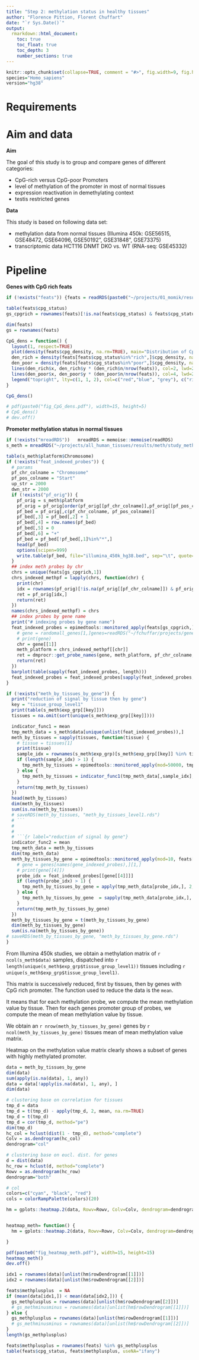 ```yaml
---
title: "Step 2: methylation status in healthy tissues"
author: "Florence Pittion, Florent Chuffart"
date: "`r Sys.Date()`"
output: 
  rmarkdown::html_document:
    toc: true
    toc_float: true
    toc_depth: 3
    number_sections: true
---
```




```r
knitr::opts_chunk$set(collapse=TRUE, comment = "#>", fig.width=9, fig.height=6, eval=TRUE, echo=FALSE, results="hide", warning=FALSE)
species="Homo_sapiens"
version="hg38"
```

# Requirements

# Aim and data

**Aim**

The goal of this study is to group and compare genes of different categories: 

- CpG-rich versus CpG-poor Promoters
- level of methylation of the promoter in most of normal tissues
- expression reactivation in demethylating context
- testis restricted genes

**Data**

This study is based on following data set:

- methylation data from normal tissues (Illumina 450k: GSE56515, GSE48472, GSE64096, GSE50192", GSE31848", GSE73375)
- transcriptomic data HCT116 DNMT DKO vs. WT (RNA-seq: GSE45332)



# Pipeline

**Genes with CpG rich feats**




```r
if (!exists("feats")) {feats = readRDS(paste0("~/projects/01_momik/results/feats_epic_grch38_cpg_status.rds"))}
```

```r
table(feats$cpg_status)
gs_cpgrich = rownames(feats)[!is.na(feats$cpg_status) & feats$cpg_status=="rich"]
```


```r
dim(feats)
gs = rownames(feats)

CpG_dens = function() {
  layout(1, respect=TRUE)
  plot(density(feats$cpg_density, na.rm=TRUE), main="Distribution of CpG density", lwd=3, col="grey", lty=2)
  den_rich = density(feats[feats$cpg_status%in%"rich",]$cpg_density, na.rm=TRUE)
  den_poor = density(feats[feats$cpg_status%in%"poor",]$cpg_density, na.rm=TRUE)
  lines(den_rich$x, den_rich$y * (den_rich$n/nrow(feats)), col=2, lwd=2)
  lines(den_poor$x, den_poor$y * (den_poor$n/nrow(feats)), col=4, lwd=2)
  legend("topright", lty=c(1, 1, 2), col=c("red","blue", "grey"), c("rich", "poor", "both"), lwd=c(2,2,3))
}

CpG_dens()

# pdf(paste0("fig_CpG_dens.pdf"), width=15, height=5)
# CpG_dens()
# dev.off()
```










**Promoter methylation status in normal tissues**

```r
if (!exists("mreadRDS"))   mreadRDS = memoise::memoise(readRDS) 
s_meth = mreadRDS("~/projects/all_human_tissues/results/meth/study_meth_all_human_tissues_grch38.rds")
```

```r
table(s_meth$platform$Chromosome)
if (!exists("feat_indexed_probes")) {
  # params
  pf_chr_colname = "Chromosome"
  pf_pos_colname = "Start"
  up_str = 2000
  dwn_str = 2000  
  if (!exists("pf_orig")) {
    pf_orig = s_meth$platform
    pf_orig = pf_orig[order(pf_orig[[pf_chr_colname]],pf_orig[[pf_pos_colname]]), ]
    pf_bed = pf_orig[,c(pf_chr_colname, pf_pos_colname)]
    pf_bed[,3] = pf_bed[,2] + 1
    pf_bed[,4] = row.names(pf_bed)
    pf_bed[,5] = 0
    pf_bed[,6] = "+"
    pf_bed = pf_bed[!pf_bed[,1]%in%"*",]
    head(pf_bed)
    options(scipen=999)
    write.table(pf_bed, file="illumina_450k_hg38.bed", sep="\t", quote=FALSE,row.names=FALSE, col.names=FALSE)    
  }  
  ## index meth probes by chr
  chrs = unique(feats[gs_cpgrich,1])
  chrs_indexed_methpf = lapply(chrs, function(chr) {
    print(chr)
    idx = rownames(pf_orig)[!is.na(pf_orig[[pf_chr_colname]]) & pf_orig[[pf_chr_colname]]==chr]  
    ret = pf_orig[idx,]
    return(ret)
  })
  names(chrs_indexed_methpf) = chrs
  ## index probes by gene name
  print("# indexing probes by gene name")
  feat_indexed_probes = epimedtools::monitored_apply(feats[gs_cpgrich,], 1, function(gene) {
    # gene = randomall_genes[1,]genes=readRDS("~/fchuffar/projects/genes/bed_grch38_epimeddb.rds")
    # print(gene)
    chr = gene[[1]]
    meth_platform = chrs_indexed_methpf[[chr]]
    ret = dmprocr::get_probe_names(gene, meth_platform, pf_chr_colname, pf_pos_colname, up_str, dwn_str) 
    return(ret)
  })
  barplot(table(sapply(feat_indexed_probes, length)))
  feat_indexed_probes = feat_indexed_probes[sapply(feat_indexed_probes, length)>5]
}
```


```r
if (!exists("meth_by_tissues_by_gene")) {
  print("reduction of signal by tissue then by gene")
  key = "tissue_group_level1"
  print(table(s_meth$exp_grp[[key]]))
  tissues = na.omit(sort(unique(s_meth$exp_grp[[key]])))

  indicator_func1 = mean
  tmp_meth_data = s_meth$data[unique(unlist(feat_indexed_probes)),]
  meth_by_tissues = sapply(tissues, function(tissue) {
    # tissue = tissues[1]
    print(tissue)
    sample_idx = rownames(s_meth$exp_grp)[s_meth$exp_grp[[key]] %in% tissue]
    if (length(sample_idx) > 1) {
      tmp_meth_by_tissues = epimedtools::monitored_apply(mod=50000, tmp_meth_data[,sample_idx], 1, indicator_func1, na.rm=TRUE)      
    } else {
      tmp_meth_by_tissues = indicator_func1(tmp_meth_data[,sample_idx], na.rm=TRUE)
    }
    return(tmp_meth_by_tissues)
  })
  head(meth_by_tissues)
  dim(meth_by_tissues)
  sum(is.na(meth_by_tissues))
  # saveRDS(meth_by_tissues, "meth_by_tissues_level1.rds")
  # ```
  #
  #
  # ```{r label="reduction of signal by gene"}
  indicator_func2 = mean
  tmp_meth_data = meth_by_tissues
  dim(tmp_meth_data)
  meth_by_tissues_by_gene = epimedtools::monitored_apply(mod=10, feats[names(feat_indexed_probes),], 1, function(gene) {
    # gene = genes[names(gene_indexed_probes),][1,]
    # print(gene[[4]])
    probe_idx = feat_indexed_probes[[gene[[4]]]]
    if (length(probe_idx) > 1) {
      tmp_meth_by_tissues_by_gene = apply(tmp_meth_data[probe_idx,], 2, indicator_func2, na.rm=TRUE)    
    } else {
      tmp_meth_by_tissues_by_gene  = sapply(tmp_meth_data[probe_idx,], indicator_func2, na.rm=TRUE) 
    }
    return(tmp_meth_by_tissues_by_gene)
  })
  meth_by_tissues_by_gene = t(meth_by_tissues_by_gene)
  dim(meth_by_tissues_by_gene)
  sum(is.na(meth_by_tissues_by_gene))
# saveRDS(meth_by_tissues_by_gene, "meth_by_tissues_by_gene.rds")
}
```

From Illumina 450k studies, we obtain a methylation matrix of `r ncol(s_meth$data)` samples, 
dispatched into `r length(unique(s_meth$exp_grp$tissue_group_level1))` tissues 
including `r unique(s_meth$exp_grp$tissue_group_level1)`.

This matrix is successively reduced, first by tissues, then by genes with CpG rich promoter. 
The function used to reduce the data is the `mean`.

It means that for each methylation probe, we compute the mean methylation value by tissue.
Then for each genes promoter group of probes, we compute the mean of mean methylation value by tissue.

We obtain an `r nrow(meth_by_tissues_by_gene)` genes by `r ncol(meth_by_tissues_by_gene)` tissues mean of mean methylation value matrix.

Heatmap on the methylation value matrix clearly shows a subset of genes with highly methylated promoter.

```r
data = meth_by_tissues_by_gene
dim(data)
sum(apply(is.na(data), 1, any))
data = data[!apply(is.na(data), 1, any), ]
dim(data)

# clustering base on correlation for tissues
tmp_d = data
tmp_d = t(tmp_d) - apply(tmp_d, 2, mean, na.rm=TRUE)
tmp_d = t(tmp_d)
tmp_d = cor(tmp_d, method="pe")
dim(tmp_d)
hc_col = hclust(dist(1 - tmp_d), method="complete")
Colv = as.dendrogram(hc_col)
dendrogram="col"      

# clustering base on eucl. dist. for genes
d = dist(data)
hc_row = hclust(d, method="complete")
Rowv = as.dendrogram(hc_row)
dendrogram="both"      

# col
colors=c("cyan", "black", "red")
cols = colorRampPalette(colors)(20)

hm = gplots::heatmap.2(data, Rowv=Rowv, Colv=Colv, dendrogram=dendrogram, trace="none", col=cols, main=paste0("Mean of mean (", nrow(data), " genes x ", ncol(data), " tissues)"), mar=c(10,5), useRaster=TRUE)


heatmap_meth= function() {
  hm = gplots::heatmap.2(data, Rowv=Rowv, Colv=Colv, dendrogram=dendrogram, trace="none", col=cols, main=paste0("Mean of mean (", nrow(data), " genes x ", ncol(data), " tissues)"), mar=c(10,5), useRaster=TRUE)

}

pdf(paste0("fig_heatmap_meth.pdf"), width=15, height=15)
heatmap_meth()
dev.off()
```

```r

idx1 = rownames(data)[unlist(hm$rowDendrogram[[1]])]
idx2 = rownames(data)[unlist(hm$rowDendrogram[[2]])]

feats$methplusplus  = NA
if (mean(data[idx1,]) < mean(data[idx2,])) {
  gs_methplusplus = rownames(data)[unlist(hm$rowDendrogram[[2]])]
  # gs_methminusminus = rownames(data)[unlist(hm$rowDendrogram[[1]])]
} else {
  gs_methplusplus = rownames(data)[unlist(hm$rowDendrogram[[1]])]
  # gs_methminusminus = rownames(data)[unlist(hm$rowDendrogram[[2]])]
}
length(gs_methplusplus)

feats$methplusplus = rownames(feats) %in% gs_methplusplus
table(feats$cpg_status, feats$methplusplus, useNA="ifany")
```

